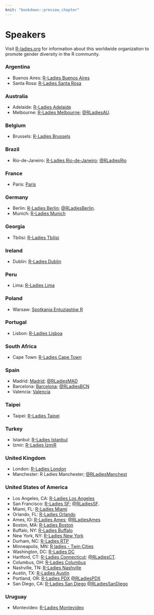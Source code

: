 ```yaml
---
knit: "bookdown::preview_chapter"
---
```


# Speakers

<!--
Title for scraping
## R-Ladies Groups
-->

Visit [R-ladies.org](https://rladies.org/) for information about this worldwide organization to promote
gender diversity in the R community.

### Argentina

  * Buenos Aires: [R-Ladies Buenos Aires](https://www.meetup.com/rladies-buenos-aires/)
  * Santa Rosa: [R-Ladies Santa Rosa](https://www.meetup.com/rladies-santa-rosa/)

### Australia

  * Adelaide: [R-Ladies Adelaide](https://www.meetup.com/rladies-adelaide/)
  * Melbourne: [R-Ladies Melbourne](https://www.meetup.com/R-Ladies-Melbourne/); [\@RLadiesAU](https://twitter.com/RLadiesAU).

### Belgium

 * Brussels: [R-Ladies Brussels](https://www.meetup.com/R-Ladies-Brussels/members/)

### Brazil

 * Rio-de-Janeiro: [R-Ladies Rio-de-Janeiro](https://www.meetup.com/R-Ladies-Rio-de-Janeiro); [\@RLadiesRio](https://twitter.com/RLadiesRio)

### France

  * Paris: [Paris](https://www.meetup.com/rladies-paris/)
  
### Germany

  * Berlin: [R-Ladies Berlin](https://www.meetup.com/rladies-berlin/); [\@RLadiesBerlin](https://twitter.com/RLadiesBerlin).
  * Munich: [R-Ladies Munich](https://www.meetup.com/rladies-munich)
  
### Georgia
 
  * Tbilisi: [R-Ladies Tbilisi](https://www.meetup.com/R-Ladies-Tbilisi/)
  
### Ireland

  * Dublin: [R-Ladies Dublin](https://www.meetup.com/R-Ladies-Dublin/)
  
### Peru

  * Lima: [R-Ladies Lima](https://twitter.com/RLadiesLima)
  
### Poland

  * Warsaw: [Spotkania Entuzjastów R](https://www.meetup.com/Spotkania-Entuzjastow-R-Warsaw-R-Users-Group-Meetup/)

### Portugal

  * Lisbon: [R-Ladies Lisboa](https://www.meetup.com/R-Ladies-Lisboa/)
  
### South Africa

  * Cape Town: [R-Ladies Cape Town](https://www.meetup.com/R-Ladies-Cape-Town/)

### Spain

  * Madrid: [Madrid](https://www.meetup.com/rladies-madrid); [\@RLadiesMAD](https://twitter.com/RLadiesMAD)
  * Barcelona: [Barcelona](https://www.meetup.com/es-ES/rladies-barcelona/); [\@RLadiesBCN](https://twitter.com/rladiesbcn)
  * Valencia: [Valencia](https://twitter.com/RLadiesValencia)

### Taipei

  * Taipei: [R-Ladies Taipei](https://www.meetup.com/R-Ladies-Taipei/)

### Turkey

  * Istanbul: [R-Ladies Istanbul](https://www.meetup.com/R-Ladies-Istanbul/)
  * Izmir: [R-Ladies İzmiR](https://www.meetup.com/R-Ladies-%C4%B0zmiR/)

### United Kingdom

  * London: [R-Ladies London](https://www.meetup.com/rladies-london/)
  * Manchester: R Ladies Manchester; [\@RLadiesManchest](https://twitter.com/RLadiesManchest)

### United States of America

  * Los Angeles, CA: [R-Ladies Los Angeles](https://www.meetup.com/rladies-la/)
  * San Francisco: [R-Ladies SF](https://www.meetup.com/rladies-san-francisco/); [\@RLadiesSF](https://twitter.com/RLadiesSF).
  * Miami, FL: [R-Ladies Miami](https://www.meetup.com/R-Ladies-Miami/)
  * Orlando, FL: [R-Ladies Orlando](https://www.meetup.com/R-Ladies-Orlando/)
  * Ames, IO: [R-Ladies Ames](https://www.meetup.com/R-Ladies-Ames/); [\@RLadiesAmes](https://twitter.com/RLadiesAmes)
  * Boston, MA: [R-Ladies Boston](https://www.meetup.com/R-Ladies-Boston/)
  * Buffalo, NY: [R-Ladies Buffalo](https://www.meetup.com/RLadies-Buffalo/)
  * New York, NY: [R-Ladies New York](https://www.meetup.com/rladies-newyork/)
  * Durham, NC: [R-Ladies RTP](https://www.meetup.com/R-Ladies-RTP/)
  * Minneapolis, MN: [R ladies - Twin Cities](https://www.meetup.com/RLadiesTC/)
  * Washington, DC: [R-Ladies DC](https://www.meetup.com/rladies-dc/)
  * Hartford, CT: [R-Ladies Connecticut](https://www.meetup.com/rladies-connecticut/); [\@RLadiesCT](https://twitter.com/RLadiesCT). 
  * Columbus, OH: [R-Ladies Columbus](https://www.meetup.com/RLadies-Columbus/)
  * Nashville, TN: [R-Ladies Nashville](https://www.meetup.com/rladies-nashville/)
  * Austin, TX: [R-Ladies Austin](https://meetup.com/rladies-austin)
  * Portland, OR: [R-Ladies PDX](https://www.meetup.com/R-Ladies-PDX/) [\@RLadiesPDX](https://twitter.com/RLadiesPDX)
  * San Diego, CA: [R-Ladies San Diego](https://www.meetup.com/rladies-san-diego/) [\@RLadiesSanDiego](https://twitter.com/RLadiesSanDiego)

### Uruguay

 * Montevideo: [R-Ladies Montevideo](https://www.meetup.com/rladies-montevideo/)
